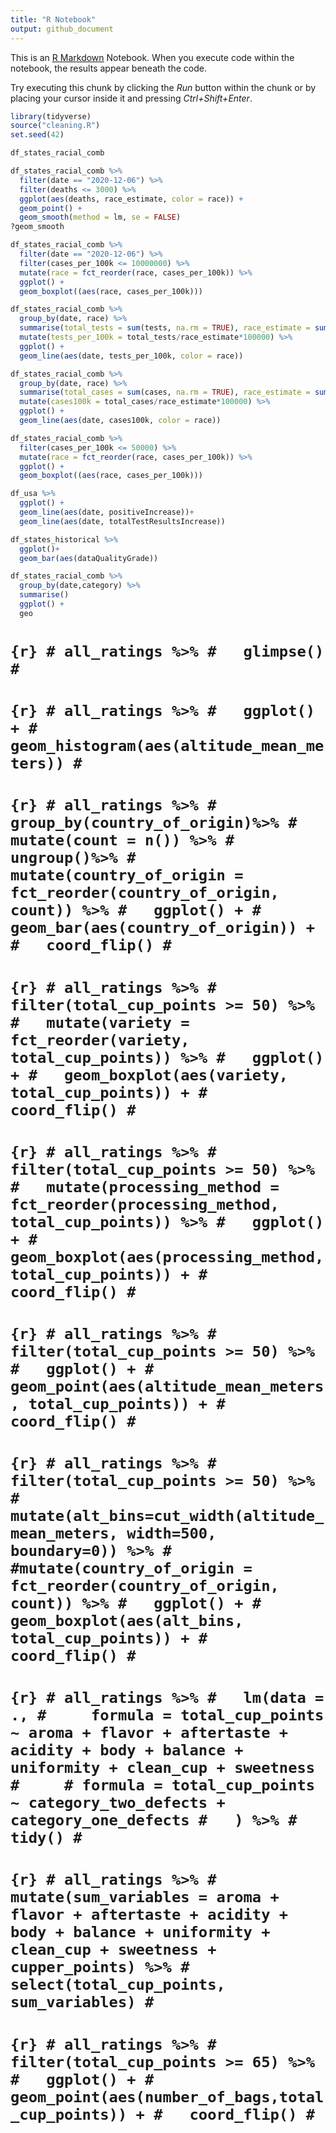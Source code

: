 ```yaml
---
title: "R Notebook"
output: github_document
---
```


This is an [R Markdown](http://rmarkdown.rstudio.com) Notebook. When you execute code within the notebook, the results appear beneath the code. 

Try executing this chunk by clicking the *Run* button within the chunk or by placing your cursor inside it and pressing *Ctrl+Shift+Enter*. 

```r
library(tidyverse)
source("cleaning.R")
set.seed(42)
```


```r
df_states_racial_comb

```
```r
df_states_racial_comb %>%
  filter(date == "2020-12-06") %>%
  filter(deaths <= 3000) %>%
  ggplot(aes(deaths, race_estimate, color = race)) +
  geom_point() +
  geom_smooth(method = lm, se = FALSE)
?geom_smooth
```
```r
df_states_racial_comb %>%
  filter(date == "2020-12-06") %>%
  filter(cases_per_100k <= 10000000) %>%
  mutate(race = fct_reorder(race, cases_per_100k)) %>%
  ggplot() +
  geom_boxplot((aes(race, cases_per_100k)))
```
```r
df_states_racial_comb %>%
  group_by(date, race) %>%
  summarise(total_tests = sum(tests, na.rm = TRUE), race_estimate = sum(race_estimate)) %>%
  mutate(tests_per_100k = total_tests/race_estimate*100000) %>%
  ggplot() +
  geom_line(aes(date, tests_per_100k, color = race))
```

```r
df_states_racial_comb %>%
  group_by(date, race) %>%
  summarise(total_cases = sum(cases, na.rm = TRUE), race_estimate = sum(race_estimate)) %>%
  mutate(cases100k = total_cases/race_estimate*100000) %>%
  ggplot() +
  geom_line(aes(date, cases100k, color = race))
```


```r
df_states_racial_comb %>%
  filter(cases_per_100k <= 50000) %>%
  mutate(race = fct_reorder(race, cases_per_100k)) %>%
  ggplot() +
  geom_boxplot((aes(race, cases_per_100k)))
```

```r
df_usa %>%
  ggplot() +
  geom_line(aes(date, positiveIncrease))+
  geom_line(aes(date, totalTestResultsIncrease))
```
```r
df_states_historical %>%
  ggplot()+
  geom_bar(aes(dataQualityGrade))
```


```r
df_states_racial_comb %>%
  group_by(date,category) %>%
  summarise()
  ggplot() +
  geo
```













































# ```{r}
# all_ratings %>%
#   glimpse()
# ```
# ```{r}
# all_ratings %>%
#   ggplot() +
#   geom_histogram(aes(altitude_mean_meters))
# ```
# 
# ```{r}
# all_ratings %>%
#   group_by(country_of_origin)%>%
#   mutate(count = n()) %>%
#   ungroup()%>%
#   mutate(country_of_origin = fct_reorder(country_of_origin, count)) %>%
#   ggplot() +
#   geom_bar(aes(country_of_origin)) +
#   coord_flip()
# ```
# 
# 
# 
# ```{r}
# all_ratings %>%
#   filter(total_cup_points >= 50) %>%
#   mutate(variety = fct_reorder(variety, total_cup_points)) %>%
#   ggplot() +
#   geom_boxplot(aes(variety, total_cup_points)) +
#   coord_flip()
# ```
# ```{r}
# all_ratings %>%
#   filter(total_cup_points >= 50) %>%
#   mutate(processing_method = fct_reorder(processing_method, total_cup_points)) %>%
#   ggplot() +
#   geom_boxplot(aes(processing_method, total_cup_points)) +
#   coord_flip()
# ```
# 
# ```{r}
# all_ratings %>%
#   filter(total_cup_points >= 50) %>%
#   ggplot() +
#   geom_point(aes(altitude_mean_meters, total_cup_points)) +
#   coord_flip()
# ```
# 
# 
# ```{r}
# all_ratings %>%
#   filter(total_cup_points >= 50) %>%
#   mutate(alt_bins=cut_width(altitude_mean_meters, width=500, boundary=0)) %>%
#   #mutate(country_of_origin = fct_reorder(country_of_origin, count)) %>%
#   ggplot() +
#   geom_boxplot(aes(alt_bins, total_cup_points)) +
#   coord_flip()
# ```
# ```{r}
# all_ratings %>%
#   lm(data = .,
#     formula = total_cup_points ~ aroma + flavor + aftertaste + acidity + body + balance + uniformity + clean_cup + sweetness
#     # formula = total_cup_points ~ category_two_defects + category_one_defects
#   ) %>%
#   tidy()
# ```
# 
# ```{r}
# all_ratings %>%
#   mutate(sum_variables = aroma + flavor + aftertaste + acidity + body + balance + uniformity + clean_cup + sweetness + cupper_points) %>%
#   select(total_cup_points, sum_variables)
# ```
# 
# ```{r}
# all_ratings %>%
#   filter(total_cup_points >= 65) %>%
#   ggplot() +
#   geom_point(aes(number_of_bags,total_cup_points)) +
#   coord_flip()
# ```
